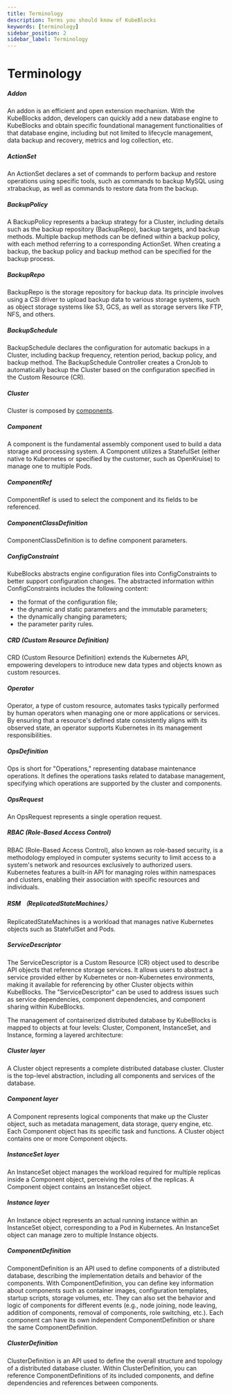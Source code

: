 ```yaml
---
title: Terminology
description: Terms you should know of KubeBlocks
keywords: [terminology]
sidebar_position: 2
sidebar_label: Terminology
---
```

# Terminology

##### Addon

An addon is an efficient and open extension mechanism. With the KubeBlocks addon, developers can quickly add a new database engine to KubeBlocks and obtain specific foundational management functionalities of that database engine, including but not limited to lifecycle management, data backup and recovery, metrics and log collection, etc.
##### ActionSet

An ActionSet declares a set of commands to perform backup and restore operations using specific tools, such as commands to backup MySQL using xtrabackup, as well as commands to restore data from the backup.

##### BackupPolicy

A BackupPolicy represents a backup strategy for a Cluster, including details such as the backup repository (BackupRepo), backup targets, and backup methods. Multiple backup methods can be defined within a backup policy, with each method referring to a corresponding ActionSet. When creating a backup, the backup policy and backup method can be specified for the backup process.

##### BackupRepo

BackupRepo is the storage repository for backup data. Its principle involves using a CSI driver to upload backup data to various storage systems, such as object storage systems like S3, GCS, as well as storage servers like FTP, NFS, and others.

##### BackupSchedule

BackupSchedule declares the configuration for automatic backups in a Cluster, including backup frequency, retention period, backup policy, and backup method. The BackupSchedule Controller creates a CronJob to automatically backup the Cluster based on the configuration specified in the Custom Resource (CR).

##### Cluster 

Cluster is composed by [components](#component-is-the-fundamental-assembly-component-used-to-build-a-data-storage-and-processing-system-a-component-utilizes-a-statefulset-either-native-to-kubernetes-or-specified-by-the-customer-such-as-openkruise-to-manage-one-to-multiple-pods).

##### Component

A component is the fundamental assembly component used to build a data storage and processing system. A Component utilizes a StatefulSet (either native to Kubernetes or specified by the customer, such as OpenKruise) to manage one to multiple Pods.

##### ComponentRef

ComponentRef is used to select the component and its fields to be referenced.

##### ComponentClassDefinition

ComponentClassDefinition is to define component parameters.

##### ConfigConstraint

KubeBlocks abstracts engine configuration files into ConfigConstraints to better support configuration changes. The abstracted information within ConfigConstraints includes the following content:
 - the format of the configuration file;
 - the dynamic and static parameters and the immutable parameters;
 - the dynamically changing parameters;
 - the parameter parity rules.

##### CRD (Custom Resource Definition)

CRD (Custom Resource Definition) extends the Kubernetes API, empowering developers to introduce new data types and objects known as custom resources.

##### Operator

Operator, a type of custom resource, automates tasks typically performed by human operators when managing one or more applications or services. By ensuring that a resource's defined state consistently aligns with its observed state, an operator supports Kubernetes in its management responsibilities.

##### OpsDefinition

Ops is short for "Operations," representing database maintenance operations. It defines the operations tasks related to database management, specifying which operations are supported by the cluster and components.

##### OpsRequest

An OpsRequest represents a single operation request.

##### RBAC (Role-Based Access Control)

RBAC (Role-Based Access Control), also known as role-based security, is a methodology employed in computer systems security to limit access to a system's network and resources exclusively to authorized users. Kubernetes features a built-in API for managing roles within namespaces and clusters, enabling their association with specific resources and individuals.

##### RSM （ReplicatedStateMachines）

ReplicatedStateMachines is a workload that manages native Kubernetes objects such as StatefulSet and Pods.

##### ServiceDescriptor

The ServiceDescriptor is a Custom Resource (CR) object used to describe API objects that reference storage services. It allows users to abstract a service provided either by Kubernetes or non-Kubernetes environments, making it available for referencing by other Cluster objects within KubeBlocks. The "ServiceDescriptor" can be used to address issues such as service dependencies, component dependencies, and component sharing within KubeBlocks.

The management of containerized distributed database by KubeBlocks is mapped to objects at four levels: Cluster, Component, InstanceSet, and Instance, forming a layered architecture:

##### Cluster layer

A Cluster object represents a complete distributed database cluster. Cluster is the top-level abstraction, including all components and services of the database.

##### Component layer

A Component represents logical components that make up the Cluster object, such as metadata management, data storage, query engine, etc. Each Component object has its specific task and functions. A Cluster object contains one or more Component objects.

##### InstanceSet layer

 An InstanceSet object manages the workload required for multiple replicas inside a Component object, perceiving the roles of the replicas. A Component object contains an InstanceSet object.

##### Instance layer

An Instance object represents an actual running instance within an InstanceSet object, corresponding to a Pod in Kubernetes. An InstanceSet object can manage zero to multiple Instance objects.

##### ComponentDefinition

 ComponentDefinition is an API used to define components of a distributed database, describing the implementation details and behavior of the components. With ComponentDefinition, you can define key information about components such as container images, configuration templates, startup scripts, storage volumes, etc. They can also set the behavior and logic of components for different events (e.g., node joining, node leaving, addition of components, removal of components, role switching, etc.). Each component can have its own independent ComponentDefinition or share the same ComponentDefinition.

##### ClusterDefinition

 ClusterDefinition is an API used to define the overall structure and topology of a distributed database cluster. Within ClusterDefinition, you can reference ComponentDefinitions of its included components, and define dependencies and references between components.
